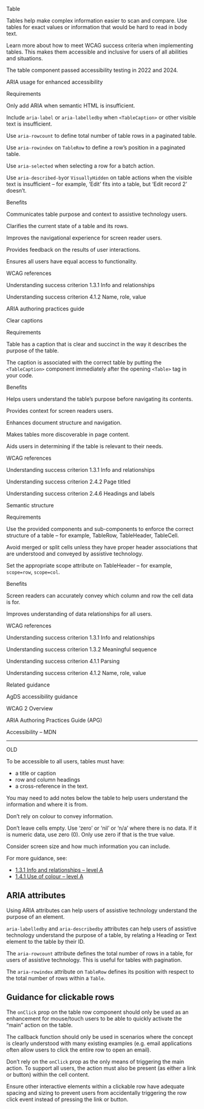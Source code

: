 Table 

Tables help make complex information easier to scan and compare. Use tables for exact values or information that would be hard to read in body text. 

 

Learn more about how to meet WCAG success criteria when implementing tables. This makes them accessible and inclusive for users of all abilities and situations. 

The table component passed accessibility testing in 2022 and 2024. 

 

ARIA usage for enhanced accessibility 

Requirements 

Only add ARIA when semantic HTML is insufficient. 

Include `aria-label` or `aria-labelledby` when `<TableCaption>` or other visible text is insufficient. 

Use `aria-rowcount` to define total number of table rows in a paginated table. 

Use `aria-rowindex` on `TableRow` to define a row’s position in a paginated table. 

Use `aria-selected` when selecting a row for a batch action. 

Use `aria-described-by`or `VisuallyHidden` on table actions when the visible text is insufficient – for example, ‘Edit’ fits into a table, but ‘Edit record 2’ doesn’t. 

 

Benefits 

Communicates table purpose and context to assistive technology users. 

Clarifies the current state of a table and its rows. 

Improves the navigational experience for screen reader users. 

Provides feedback on the results of user interactions. 

Ensures all users have equal access to functionality. 

  

WCAG references 

Understanding success criterion 1.3.1 Info and relationships 

Understanding success criterion 4.1.2 Name, role, value 

ARIA authoring practices guide 

 

Clear captions 

Requirements 

Table has a caption that is clear and succinct in the way it describes the purpose of the table. 

The caption is associated with the correct table by putting the `<TableCaption>` component immediately after the opening `<Table>` tag in your code.   

 

Benefits 

Helps users understand the table’s purpose before navigating its contents. 

Provides context for screen readers users. 

Enhances document structure and navigation. 

Makes tables more discoverable in page content. 

Aids users in determining if the table is relevant to their needs. 

 

WCAG references 

Understanding success criterion 1.3.1 Info and relationships 

Understanding success criterion 2.4.2 Page titled 

Understanding success criterion 2.4.6 Headings and labels 

 

Semantic structure 

Requirements 

Use the provided components and sub-components to enforce the correct structure of a table – for example, TableRow, TableHeader, TableCell. 

Avoid merged or split cells unless they have proper header associations that are understood and conveyed by assistive technology. 

Set the appropriate scope attribute on TableHeader – for example, `scope=row`, `scope=col`. 

 

Benefits 

Screen readers can accurately convey which column and row the cell data is for. 

Improves understanding of data relationships for all users. 

  

WCAG references 

Understanding success criterion 1.3.1 Info and relationships 

Understanding success criterion 1.3.2 Meaningful sequence 

Understanding success criterion 4.1.1 Parsing 

Understanding success criterion 4.1.2 Name, role, value 

 

Related guidance 

AgDS accessibility guidance 

WCAG 2 Overview 

ARIA Authoring Practices Guide (APG) 

Accessibility – MDN 

 
---

OLD

To be accessible to all users, tables must have:

- a title or caption
- row and column headings
- a cross-reference in the text.

You may need to add notes below the table to help users understand the information and where it is from.

Don’t rely on colour to convey information.

Don’t leave cells empty. Use ‘zero’ or ‘nil’ or ‘n/a’ where there is no data. If it is numeric data, use zero (0). Only use zero if that is the true value.

Consider screen size and how much information you can include.

For more guidance, see:

- [1.3.1 Info and relationships – level A](https://www.w3.org/WAI/WCAG21/quickref/#info-and-relationships)
- [1.4.1 Use of colour – level A](https://www.w3.org/WAI/WCAG21/quickref/#use-of-color)

## ARIA attributes

Using ARIA attributes can help users of assistive technology understand the purpose of an element.

`aria-labelledby` and `aria-describedby` attributes can help users of assistive technology understand the purpose of a table, by relating a Heading or Text element to the table by their ID.

The `aria-rowcount` attribute defines the total number of rows in a table, for users of assistive technology. This is useful for tables with pagination.

The `aria-rowindex` attribute on `TableRow` defines its position with respect to the total number of rows within a `Table`.

## Guidance for clickable rows

The `onClick` prop on the table row component should only be used as an enhancement for mouse/touch users to be able to quickly activate the “main” action on the table.

The callback function should only be used in scenarios where the concept is clearly understood with many existing examples (e.g. email applications often allow users to click the entire row to open an email).

Don’t rely on the `onClick` prop as the only means of triggering the main action. To support all users, the action must also be present (as either a link or button) within the cell content.

Ensure other interactive elements within a clickable row have adequate spacing and sizing to prevent users from accidentally triggering the row click event instead of pressing the link or button.
